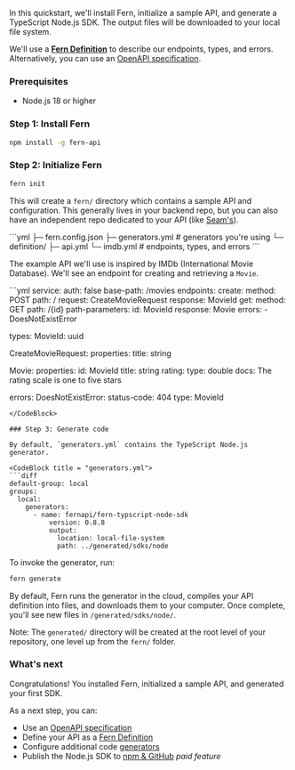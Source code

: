 In this quickstart, we'll install Fern, initialize a sample API, and generate a TypeScript Node.js SDK. The output files will be downloaded to your local file system.

We'll use a [**Fern Definition**](/api-definition/fern-definition/overview) to describe our endpoints, types, and errors. Alternatively, you can use an [OpenAPI specification](/api-definition/openapi/import).

### Prerequisites 

- Node.js 18 or higher

### Step 1: Install Fern

```bash
npm install -g fern-api
```

### Step 2: Initialize Fern 

```bash
fern init
```

This will create a `fern/` directory which contains a sample API and configuration. This generally lives in your backend repo, but you can also have an independent repo dedicated to your API (like [Seam's](https://github.com/seamapi/fern-config)).

<CodeBlock title = "fern/">
```yml
├─ fern.config.json
├─ generators.yml # generators you're using
└─ definition/
  ├─ api.yml  
  └─ imdb.yml # endpoints, types, and errors
```
</CodeBlock>

The example API we'll use is inspired by IMDb (International Movie Database). We'll see an endpoint for creating and retrieving a `Movie`.

<CodeBlock title="imdb.yml">
```yml
service:
  auth: false
  base-path: /movies
  endpoints:
    create: 
      method: POST
      path: /
      request: CreateMovieRequest
      response: MovieId
    get:
      method: GET
      path: /{id}
      path-parameters:
        id: MovieId
      response: Movie
      errors:
        - DoesNotExistError

types:
  MovieId: uuid 

  CreateMovieRequest:
    properties:
      title: string

  Movie:
    properties:
      id: MovieId
      title: string
      rating:
        type: double
        docs: The rating scale is one to five stars

errors:
  DoesNotExistError:
    status-code: 404
    type: MovieId
```
</CodeBlock>

### Step 3: Generate code

By default, `generators.yml` contains the TypeScript Node.js generator.

<CodeBlock title = "generators.yml">
```diff
default-group: local
groups:
  local:
    generators:
      - name: fernapi/fern-typscript-node-sdk
          version: 0.8.8
          output:
            location: local-file-system
            path: ../generated/sdks/node
```
</CodeBlock>

To invoke the generator, run:

```bash
fern generate
```

By default, Fern runs the generator in the cloud, compiles your API definition into files, and downloads them to your computer. Once complete, you'll see new files in `/generated/sdks/node/`.

Note: The `generated/` directory will be created at the root level of your repository, one level up from the `fern/` folder.

### What's next

Congratulations! You installed Fern, initialized a sample API, and generated your first SDK. 

As a next step, you can:
- Use an [OpenAPI specification](/api-definition/openapi/import)
- Define your API as a [Fern Definition](/api-definition/fern-definition/overview)
- Configure additional code [generators](/generators)
- Publish the Node.js SDK to [npm & GitHub](/sdks/node-sdk#publish-a-public-package) *paid feature*

